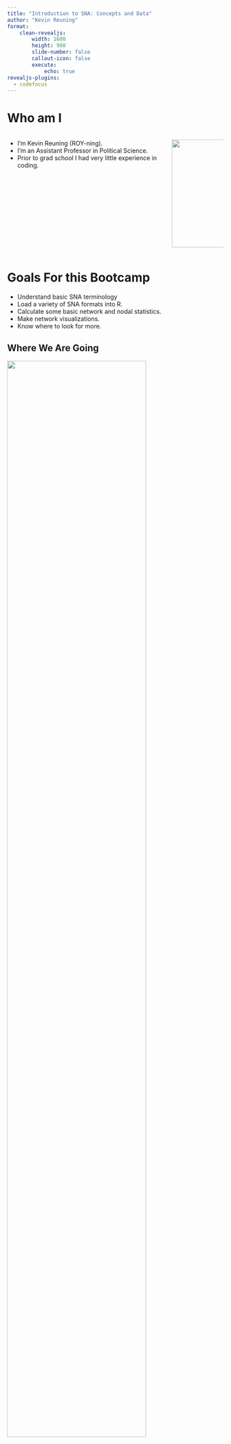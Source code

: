```yaml
---
title: "Introduction to SNA: Concepts and Data"
author: "Kevin Reuning"
format: 
    clean-revealjs:
        width: 1600
        height: 900
        slide-number: false
        callout-icon: false
        execute:
            echo: true
revealjs-plugins:
  - codefocus
---
```


# Who am I

:::: {.columns}

::: {.column width="75%"}
- I'm Kevin Reuning (ROY-ning). 
- I'm an Assistant Professor in Political Science. 
- Prior to grad school I had very little experience in coding. 
:::

::: {.column width="25%"}
![](images/profile.jpg){width="250" fig-align="right"}
:::

::::

# Goals For this Bootcamp 

- Understand basic SNA terminology
- Load a variety of SNA formats into R.
- Calculate some basic network and nodal statistics. 
- Make network visualizations. 
- Know where to look for more. 

## Where We Are Going {.nostretch}

![](images/sppq.png){width="80%" fig-align="center"}


# Goals for Today

- Go over some basic language of social network analysis. 
- Load some SNA data into R.
- Start manipulating that 

# Social Network Concepts

## Nodes/Vertices and Edges

SNA focuses on the relationships between different entities: 

- **Nodes** or **Vertices**: The entities that make-up your network.
    - Ex: individuals, animals, organizations, counties, ...
- **Edges:** The relationships that make-up your network. 
    - Ex: Friendship, proximity, exchange of goods, ...

## Edges - Variation and Types

Edges comes in many flavors and can be divided between states and events. 

- States: The relationship is **on-going** (not forever necessarily but it exists overtime)
  - Types: Similarities, Roles, Cognition 
- Events: The relationship is captured by some discrete moment in time.
  - Types: Interactions and Flows. 

## How Events relate to States

Often we use events to identify a state: 

- Two students that are often seen together are likely to be friends. 
- Two students that text often are likely to be friends.  

. . .

We also can think that events lead to a state: 

- Interacting with someone might lead to a friendship. 

## Edge Differences and Attributes

- Edges can be directed or undirected:
    - Directed: Point from node A to node B.
    - Undirected: Are between node A and node B.

. . . 

- Edges can also be weighted. Examples:
    - The amount of trade flowing from country A to country B.
    - How long two individuals have known each other. 
    - The valence of a feelings towards another node (negative to positive)


## Adjacency Matrix 

Networks can be written out as adjacency matrix: 

:::: {.columns}
::: {.column width="40%"}
$$
\mathbf{A} = \left[\begin{array}
{rrr}
0 & 0 & 1 & 0 \\
0 & 1 & 1 & 0 \\
1 & 1 & 0 & 1 \\
1 & 0 & 1 & 0 \\
\end{array}\right]
$$
:::

::: {.column width="60%"}
```r
#| echo: false 
library(igraph)
library(ggraph)
theme_set(theme_graph())
mat <- matrix(c(0,0,1,0,
                0,1,1,0,
                1,1,0,1,
                1,0,1,0), ncol=4, byrow=F )
colnames(mat) <- letters[1:4]
net <- graph_from_adjacency_matrix(mat)

set.seed(1)
ggraph(net) + 
    geom_edge_fan(color="springgreen4", 
    arrow=arrow(length=unit(.75, "cm"), type="closed"), 
    end_cap=circle(.5, "cm")) +
    geom_node_point(size=10) + 
    geom_node_text(aes(label=name), 
        repel=T, 
        nudge_y=.1, size=8)

```

:::

::::

Adjacency matrices are written in row-to-column format. Undirected networks will always have a symmetric matrix

## Edge Lists

The other common way to make write out a network is through an edge list format: 

:::: {.columns}
::: {.column width="40%"}
```r
#| echo: false 
library(gt)
df <- as_data_frame(net, what="edges") 
gt(df) |> 
    tab_options(
        table.font.size=px(36)
    )

```

:::

::: {.column width="60%"}
```r
#| echo: false 

set.seed(1)
ggraph(net) + 
    geom_edge_fan(color="springgreen4", 
    arrow=arrow(length=unit(.75, "cm"), type="closed"), 
    end_cap=circle(.5, "cm")) +
    geom_node_point(size=10) + 
    geom_node_text(aes(label=name), 
        repel=T, 
        nudge_y=.1, size=8)

```

:::

::::

# R and SNA

There are two major sets of R libraries used for networking: 


- [igraph](https://igraph.org/): Fewer analysis options, better default plotting, has python and and C versions as well.  
- [statnet](https://statnet.org/): Has a lot of analysis options, the plotting isn't as nice (in my opinion), and a lot of it is divided up into additional libraries. 

## Following along

You need to learn by doing. If you haven't opened RStudio yet, do so now.

## Network Data Formats

There are a variety of ways that networks are saved/shared:

- As a csv: 
    - Adjacency matrix or an edge list
    - Sometimes _additional_ data is provided in a secondary csv
- [Graphml](http://graphml.graphdrawing.org/): Relatively common open format that is easily editable.
- [GML](https://en.wikipedia.org/wiki/Graph_Modelling_Language): Common open format that is less easy to edit (in my opinion)
- [Pajek](https://en.wikipedia.org/wiki/Graph_Modelling_Language): Weird old format that is not well documented but still appears

## igraph Object 

In each case we need to load in data and turn it into an igraph object. 

As an igraph object we can easily apply a lot of network methods do it, plot it, etc. 


## Loading Network from an Adjacency Matrix

Start with a network of cocaine smugglers. Download the csv [here](data/COCAINE_JAKE.csv), more info [here](https://sites.google.com/site/ucinetsoftware/datasets/covert-networks/cocaine-smuggling?authuser=0)


Need to do the following: 

1. Load the csv into R, treating the row names appropriately `read.csv()`
    - Set `row.names=1` so that the first column is read in as row names.
2. Convert it to a matrix `as.matrix()`
3. Convert it to an igraph object `graph_from_adjacency_matrix()`


```r
mat <- read.csv("data/COCAINE_JAKE.csv", row.names=1)
mat <- as.matrix(mat)
net <- graph_from_adjacency_matrix(mat, mode="directed")
```

## `graph_from_adjacency_matrix()`

There are some options we can set: 

- `mode=` 
    - `"directed"` directed network
    - `"undirected"` undirected, using upper triangle to make
- `weighted=` 
    - `NULL` (default) the numbers in matrix give the _number_ of edges between
    - `TRUE` creates edge weights. 
- `diag=` where to include the diagonal, set to `FALSE` to ignore diagonals.
- `add.colnames=`
    - `NULL` (default) use column names as the vertex names. 
    - `NA` ignore the column names.


## igraph Object

Calling the igraph object by itself provides some details about the network, including some example edges: 

```r
net 

```

## Basic Functions

```r
vcount(net) # Number of vertices/nodes
ecount(net) # Number of edges 
```

## Basic Plot

We will make better plots later, but this gives us a quick idea of what our network looks like


```r
plot(net)
```

# Network Components

## Dividing Up a Network

- We can group vertices by who they can reach:
   - A **component** is the maximal (largest) group of vertices where every vertex within it can reach every other vertex.
   - Every network can be broken into 1 or more component(s).
- A vertex that cannot reach any other vertices is an **isolate**



## Some Components


```r
#| echo: false 
set.seed(1)
n <- 20
net_sample <- sample_gnp(n=n, p=.08, directed=F)

comp <- components(net_sample)
V(net_sample)$component <- letters[comp$membership]
ggraph(net_sample, "fr")  + 
    geom_edge_fan(color="black") +
    geom_node_point(size=10, aes(color=component)) 

```

:::{.center}
This network has `r comp$no` components, the largest has `r max(comp$csize)` vertices in it. 
:::

## Components with Directed Graphs

When a network is directed, then we need to think about direction.

- **Weak Component:** Is a component if we disregard direction of edges.
- **Strong Component:** Is a component if we follow direction of edges

## Strong/Weak Components:

```r
#| fig-subcap: 
#|     - "Broken into Strong Components"
#|     - "Broken into Weak Components"
#| layout-ncol: 2
#| echo: false

set.seed(1)
n <- 15
net_sample <- sample_gnp(n=n, p=.08, directed=T)

comp <- components(net_sample,  mode="weak")
V(net_sample)$component <- letters[comp$membership]
set.seed(1)
ggraph(net_sample, "fr")  + 
    geom_edge_fan(color="black", 
    arrow=arrow(length=unit(.5, "cm"), type="closed"), 
    end_cap=circle(.5, "cm")) +
    geom_node_point(size=10, aes(color=component)) 

comp <- components(net_sample,  mode="strong")
V(net_sample)$component <- letters[comp$membership]
set.seed(1)
ggraph(net_sample, "fr")  + 
    geom_edge_fan(color="black", 
    arrow=arrow(length=unit(.5, "cm"), type="closed"), 
    end_cap=circle(.5, "cm")) + 
    geom_node_point(size=10, aes(color=component)) 
```


## Calculating Components

```r
comps <- components(net, mode="strong")
comps$no ## Number of components
comps$csize ## Size of each component
comps$membership ## Membership for each node
```

## Loading Network from an Adjacency Matrix

